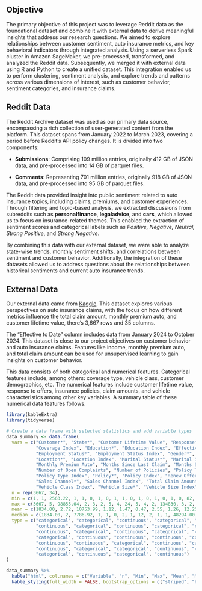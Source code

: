 ## Objective

The primary objective of this project was to leverage Reddit data as the foundational dataset and combine it with external data to derive meaningful insights that address our research questions. We aimed to explore relationships between customer sentiment, auto insurance metrics, and key behavioral indicators through integrated analysis. Using a serverless Spark cluster in Amazon SageMaker, we pre-processed, transformed, and analyzed the Reddit data. Subsequently, we merged it with external data using R and Python to create a unified dataset. This integration enabled us to perform clustering, sentiment analysis, and explore trends and patterns across various dimensions of interest, such as customer behavior, sentiment categories, and insurance claims.



## Reddit Data

The Reddit Archive dataset was used as our primary data source, encompassing a rich collection of user-generated content from the platform. This dataset spans from January 2022 to March 2023, covering a period before Reddit’s API policy changes. It is divided into two components:

-   **Submissions**: Comprising 109 million entries, originally 412 GB of JSON data, and pre-processed into 14 GB of parquet files.

-   **Comments**: Representing 701 million entries, originally 918 GB of JSON data, and pre-processed into 95 GB of parquet files.

The Reddit data provided insight into public sentiment related to auto insurance topics, including claims, premiums, and customer experiences. Through filtering and topic-based analysis, we extracted discussions from subreddits such as **personalfinance**, **legaladvice**, and **cars**, which allowed us to focus on insurance-related themes. This enabled the extraction of sentiment scores and categorical labels such as *Positive, Negative, Neutral, Strong Positive*, and *Strong Negative*.

By combining this data with our external dataset, we were able to analyze state-wise trends, monthly sentiment shifts, and correlations between sentiment and customer behavior. Additionally, the integration of these datasets allowed us to address questions about the relationships between historical sentiments and current auto insurance trends.


## External Data

Our external data came from [Kaggle](https://www.kaggle.com/datasets/thebumpkin/auto-insurance-claims-updated-to-2024). This dataset explores various perspectives on auto insurance claims, with the focus on how different metrics influence the total claim amount, monthly premium auto, and customer lifetime value, there’s 3,667 rows and 35 columns.

The "Effective to Date" column includes data from January 2024 to October 2024. This dataset is close to our project objectives on customer behavior and auto insurance claims. Features like income, monthly premium auto, and total claim amount can be used for unsupervised learning to gain insights on customer behavior.

This data consists of both categorical and numerical features. Categorical features include, among others: coverage type, vehicle class, customer demographics, etc. The numerical features include customer lifetime value, response to offers, insurance policies, claim amounts, and vehicle characteristics among other key variables. A summary table of these numerical data features follows.

```r
library(kableExtra)
library(tidyverse)
```

```r
# Create a data frame with selected statistics and add variable types
data_summary <- data.frame(
  vars = c("Customer*", "State*", "Customer Lifetime Value", "Response*", "Coverage*", 
           "Coverage Index", "Education*", "Education Index", "Effective To Date*", 
           "Employment Status*", "Employment Status Index", "Gender*", "Income", 
           "Location*", "Location Index", "Marital Status*", "Marital Status Index", 
           "Monthly Premium Auto", "Months Since Last Claim", "Months Since Policy Inception", 
           "Number of Open Complaints", "Number of Policies", "Policy Type*", 
           "Policy Type Index", "Policy*", "Policy Index", "Renew Offer Type", 
           "Sales Channel*", "Sales Channel Index", "Total Claim Amount", "Vehicle Class*", 
           "Vehicle Class Index", "Vehicle Size*", "Vehicle Size Index"),
  n = rep(3667, 34),
  min = c(1, 1, 2563.22, 1, 1, 0, 1, 0, 1, 1, 0, 1, 0, 1, 0, 1, 0, 82, 0, 0, 0, 1, 1, 0, 1, 0, 1, 1, 0, 1.04, 1, 0, 1, 0),
  max = c(3667, 5, 98855.04, 2, 3, 2, 5, 4, 24, 5, 4, 2, 134830, 3, 2, 3, 2, 402, 47, 134, 5, 9, 3, 2, 9, 8, 4, 4, 3, 3113.79, 6, 5, 3, 2),
  mean = c(1834.00, 2.72, 10753.99, 1.12, 1.47, 0.47, 2.55, 1.26, 12.25, 2.79, 0.99, 1.49, 52217.89, 1.98, 0.98, 2.13, 0.87, 125.76, 20.10, 65.42, 0.35, 2.92, 1.82, 0.28, 4.79, 2.17, 1.98, 2.10, 1.63, 581.62, 3.02, 1.54, 2.09, 0.91),
  median = c(1834.00, 2, 7786.92, 1, 1, 0, 2, 1, 12, 2, 1, 1, 48294.00, 2, 1, 2, 1, 111, 19, 65, 0, 2, 2, 0, 5, 2, 2, 2, 2, 509.28, 1, 1, 2, 1),
  type = c("categorical", "categorical", "continuous", "categorical", "categorical", 
           "continuous", "categorical", "continuous", "categorical", "categorical", 
           "continuous", "categorical", "continuous", "categorical", "continuous", 
           "categorical", "continuous", "continuous", "continuous", "continuous", 
           "continuous", "continuous", "categorical", "continuous", "categorical", 
           "continuous", "categorical", "categorical", "continuous", "continuous", 
           "categorical", "continuous", "categorical", "continuous")
)

data_summary %>%
  kable("html", col.names = c("Variable", "n", "Min", "Max", "Mean", "Median", "Type")) %>%
  kable_styling(full_width = FALSE, bootstrap_options = c("striped", "hover", "condensed", "responsive"))
```


